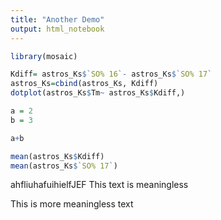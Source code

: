 ```yaml
---
title: "Another Demo"
output: html_notebook
---
```


```r
library(mosaic)
```

```r
Kdiff= astros_Ks$`SO% 16`- astros_Ks$`SO% 17`
astros_Ks=cbind(astros_Ks, Kdiff)
dotplot(astros_Ks$Tm~ astros_Ks$Kdiff,)
```

```r
a = 2
b = 3

a+b
```
```r
mean(astros_Ks$Kdiff)
mean(astros_Ks$`SO% 17`)
```

ahfliuhafuihielfJEF
This text is meaningless

This is more meaningless text